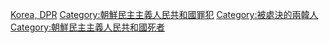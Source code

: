 [[Category:被處決的各國人|Korea, DPR]]
[[Category:朝鮮民主主義人民共和國罪犯|Category:朝鮮民主主義人民共和國罪犯]]
[[Category:被處決的兩韓人|Category:被處決的兩韓人]]
[[Category:朝鮮民主主義人民共和國死者|Category:朝鮮民主主義人民共和國死者]]